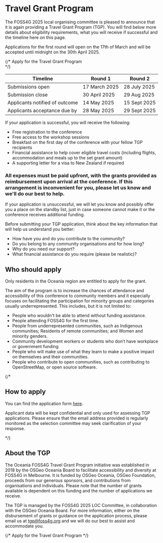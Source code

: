 <Title>FOSS4G 2025 - Travel Grant Program</Title>

<HeaderImage url="/imgs/group photo.jpeg" positionY="40%" height="300" />

# Travel Grant Program

The FOSS4G 2025 local organising committee is pleased to announce that it is again providing a Travel Grant Program (TGP). You will find below more details about eligibility requirements, what you will receive if successful and the timeline here on this page.

Applications for the first round will open on the 17th of March and will be accepted until midnight on the 30th April 2025.

{/*
<StyledButton target="https://forms.gle/U2VaANxgkqVe48mP9">
  Apply for the Travel Grant Program
</StyledButton>  
*/}

| Timeline                       | Round 1       | Round 2      |
| ------------------------------ | ------------- | ------------ |
| Submissions open               | 17 March 2025 | 28 July 2025 |
| Submission close               | 30 April 2025 | 29 Aug 2025  |
| Applicants notified of outcome | 14 May 2025   | 15 Sept 2025 |
| Applicants acceptance due by   | 28 May 2025   | 29 Sept 2025 |

If your application is successful, you will receive the following:

* Free registration to the conference
* Free access to the workshop sessions
* Breakfast on the first day of the conference with your fellow TGP recipients
* Financial assistance to help cover eligible travel costs (including flights, accommodation and meals up to the set grant amount)
* A supporting letter for a visa to New Zealand if required

### All expenses must be paid upfront, with the grants provided as reimbursement upon arrival at the conference. If this arrangement is inconvenient for you, please let us know and we'll do our best to help.
     
If your application is unsuccessful, we will let you know and possibly offer you a place on the standby list, just in case someone cannot make it or the conference receives additional funding. 

Before submitting your TGP application, think about the key information that will help us understand you better:

* How have you and do you contribute to the community?
* Do you belong to any community organisations and for how long?
* Why do you need our support?
* What financial assistance do you require (please be realistic)?

## Who should apply

Only residents in the Oceania region are entitled to apply for the grant.

The aim of the program is to increase the chances of attendance and accessibility of this conference to community members and it especially focuses on facilitating the participation for minority groups and categories usually underrepresented. This includes, but it is not limited to:

* People who wouldn't be able to attend without funding assistance.
* People attending FOSS4G for the first time.
* People from underrepresented communities, such as Indigenous communities; Residents of remote communities; and Women and minority genders.
* Community development workers or students who don’t have workplace or government funding
* People who will make use of what they learn to make a positive impact on themselves and their communities.
* People who contribute to open communities, such as contributing to OpenStreetMap, or open source software.

<DividerImage
  url="/imgs/tg-breakfast.jpeg"
  alt="Travel Grant Program Breakfast"
  positionY="20%"
  height="300"
/>

{/*
## How to apply

You can find the application form [here](https://forms.gle/U2VaANxgkqVe48mP9).

Applicant data will be kept confidential and only used for assessing TGP applications. Please ensure that the email address provided is regularly monitored as the selection committee may seek clarification of your response.

*/}

## About the TGP

The Oceania FOSS4G Travel Grant Program initiative was established in 2018 by the OSGeo Oceania Board to facilitate accessibility and diversity at FOSS4G in Melbourne. It is funded by OSGeo Oceania, OSGeo Foundation, proceeds from our generous sponsors, and contributions from organisations and individuals. Please note that the number of grants available is dependent on this funding and the number of applications we receive.

The TGP is managed by the FOSS4G 2025 LOC Committee, in collaboration with the OSGeo Oceania Board. For more information, either on the disbursement of grants or guidance on the application process, please email us at tgp@foss4g.org and we will do our best to assist and accommodate you.

{/*
<StyledButton target="https://forms.gle/U2VaANxgkqVe48mP9">
  Apply for the Travel Grant Program
</StyledButton>
*/}

<FooterImage url="/imgs/2025/auckland.jpg" positionY="35%" height="300" />
